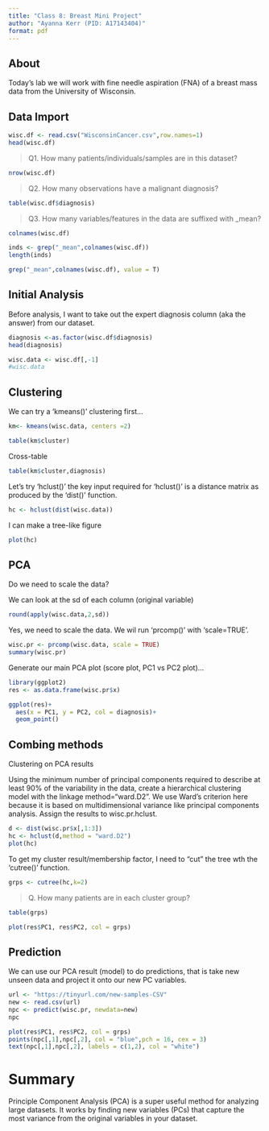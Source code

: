 ```yaml
---
title: "Class 8: Breast Mini Project"
author: "Ayanna Kerr (PID: A17143404)"
format: pdf
---
```


## About

Today's lab we will work with fine needle aspiration (FNA) of a breast mass data from the University of Wisconsin. 

## Data Import


```r
wisc.df <- read.csv("WisconsinCancer.csv",row.names=1)
head(wisc.df)
```

> Q1. How many patients/individuals/samples are in this dataset?

```r
nrow(wisc.df)
```

> Q2. How many observations have a malignant diagnosis?

```r
table(wisc.df$diagnosis)
```


> Q3. How many variables/features in the data are suffixed with _mean?

```r
colnames(wisc.df)
```

```r
inds <- grep("_mean",colnames(wisc.df))
length(inds)
```

```r
grep("_mean",colnames(wisc.df), value = T)
```



## Initial Analysis

Before analysis, I want to take out the expert diagnosis column (aka the answer) from our dataset. 

```r
diagnosis <-as.factor(wisc.df$diagnosis)
head(diagnosis)
```

```r
wisc.data <- wisc.df[,-1]
#wisc.data
```


## Clustering

We can try a 'kmeans()' clustering first...

```r
km<- kmeans(wisc.data, centers =2)
```

```r
table(km$cluster)
```

Cross-table

```r
table(km$cluster,diagnosis)
```

Let's try 'hclust()' the key input required for 'hclust()' is a distance matrix as produced by the 'dist()' function. 

```r
hc <- hclust(dist(wisc.data))
```

I can make a tree-like figure

```r
plot(hc)
```

## PCA

Do we need to scale the data?

We can look at the sd of each column (original variable)

```r
round(apply(wisc.data,2,sd))
```

Yes, we need to scale the data. We wil run 'prcomp()' with 'scale=TRUE'.

```r
wisc.pr <- prcomp(wisc.data, scale = TRUE)
summary(wisc.pr)
```

Generate our main PCA plot (score plot, PC1 vs PC2 plot)...

```r
library(ggplot2)
res <- as.data.frame(wisc.pr$x)
```

```r
ggplot(res)+
  aes(x = PC1, y = PC2, col = diagnosis)+
  geom_point()
```

## Combing methods

Clustering on PCA results

Using the minimum number of principal components required to describe at least 90% of the variability in the data, create a hierarchical clustering model with the linkage method="ward.D2". We use Ward’s criterion here because it is based on multidimensional variance like principal components analysis. Assign the results to wisc.pr.hclust.

```r
d <- dist(wisc.pr$x[,1:3])
hc <- hclust(d,method = "ward.D2")
plot(hc)
```

To get my cluster result/membership factor, I need to "cut" the tree wth the 'cutree()' function. 

```r
grps <- cutree(hc,k=2)
```

> Q. How many patients are in each cluster group?

```r
table(grps)
```

```r
plot(res$PC1, res$PC2, col = grps)
```

## Prediction

We can use our PCA result (model) to do predictions, that is take new unseen data and project it onto our new PC variables. 

```r
url <- "https://tinyurl.com/new-samples-CSV"
new <- read.csv(url)
npc <- predict(wisc.pr, newdata=new)
npc
```

```r
plot(res$PC1, res$PC2, col = grps)
points(npc[,1],npc[,2], col = "blue",pch = 16, cex = 3)
text(npc[,1],npc[,2], labels = c(1,2), col = "white")
```

# Summary

Principle Component Analysis (PCA) is a super useful method for analyzing large datasets. It works by finding new variables (PCs) that capture the most variance from the original variables in your dataset. 

























